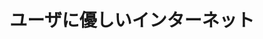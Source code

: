 ﻿---
title: "ユーザに優しいインターネット"
category: "工学院"
vol: 68
interviewee: "酒井 ･ 山岡"
url: "https://www.net.ict.e.titech.ac.jp/"
tags: ["環境","情報","制御","データ","通信"]
pdf: "68-5-sakai-yamaoka.pdf"
career: ""
preface: "インターネットが発達、普及するにつれて、送受信されたり蓄積されたりするデータの量は急激に増加している。しかし、インターネットの回線は世界中に張り巡らされているため、機器の改良などによる通信性能の向上が困難になっている。酒井・山岡研究室では、通信環境を向上させてこのような状況に対処するために、効率の良い情報処理の論理や仕組みを考案している。主にネットワークの制御技術と、マルチメディアの処理方法を総合的に研究しているが、本稿ではその研究の一部について紹介する。"
---

